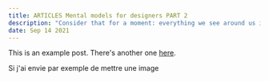```yaml
---
title: ARTICLES Mental models for designers PART 2
description: "Consider that for a moment: everything we see around us is assumed to have had a cause and is contingent upon."
date: Sep 14 2021
---
```


This is an example post. There's another one [here](/posts/example-post).


Si j'ai envie par exemple de mettre une image 
 
